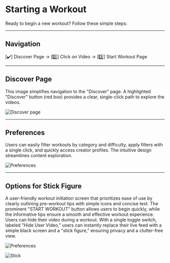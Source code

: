 # Starting a Workout

Ready to begin a new workout? Follow these simple steps:

---

## Navigation

<span className="boldText">[✔️] Discover Page → [2️⃣] Click on Video → [3️⃣] Start Workout Page</span>

--- 

## Discover Page

This image simplifies navigation to the "Discover" page.  A highlighted "Discover" button (red box) provides a clear, single-click path to explore the videos.

![Discover page](/img/Workout1.webp)

---

## Preferences

Users can easily filter workouts by category and difficulty, apply filters with a single click, and quickly access creator profiles.  The intuitive design streamlines content exploration.

![Preferences](/img/Workout2.webp)

---

## Options for Stick Figure

A user-friendly workout initiation screen that prioritizes ease of use by clearly outlining pre-workout tips with simple icons and concise text.  The prominent "START WORKOUT" button allows users to begin quickly, while the informative tips ensure a smooth and effective workout experience. Users can hide their video during a workout. With a single toggle switch, labeled "Hide User Video," users can instantly replace their live feed with a simple black screen and a "stick figure," ensuring privacy and a clutter-free view. 

![Preferences](/img/Workout4.webp)

![Stick](/img/Workout3.webp)

